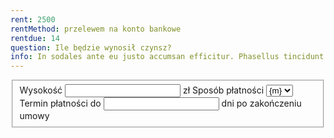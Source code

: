 ```yaml
---
rent: 2500
rentMethod: przelewem na konto bankowe
rentdue: 14
question: Ile będzie wynosił czynsz?
info: In sodales ante eu justo accumsan efficitur. Phasellus tincidunt nec ipsum dignissim interdum. Morbi in lectus id magna cursus egestas eget sed odio. Etiam iaculis pretium nibh quis pharetra. Fusce sagittis neque vitae efficitur tempor. In felis mauris, volutpat et egestas vel, facilisis et risus. Cras interdum nec eros in malesuada. Phasellus aliquam fermentum quam.
---
```


<fieldset>
    <InputGroup size={InputSize.lg}>
        <label for="rent">Wysokość</label>
        <input type="number" id="rent" name="rent" value={frontmatter.rent} required step=".01" min="1"/>
        <span>zł</span>
    </InputGroup>
    <InputGroup>
        <label for="rentMethod">Sposób płatności</label> 
        <select id="rentMethod" name="rentMethod" required>
        {paymentMethodEnum.map((m) => <option value={m} selected={frontmatter.rentMethod === m}>{m}</option>)}
        </select>
    </InputGroup>
    <InputGroup>
        <label for="rentdue">Termin płatności do</label>
        <input id="rentdue" type="number" name="rentdue" value={frontmatter.rentdue} min="1" />
        <span>dni po zakończeniu umowy</span>
    </InputGroup>
</fieldset>